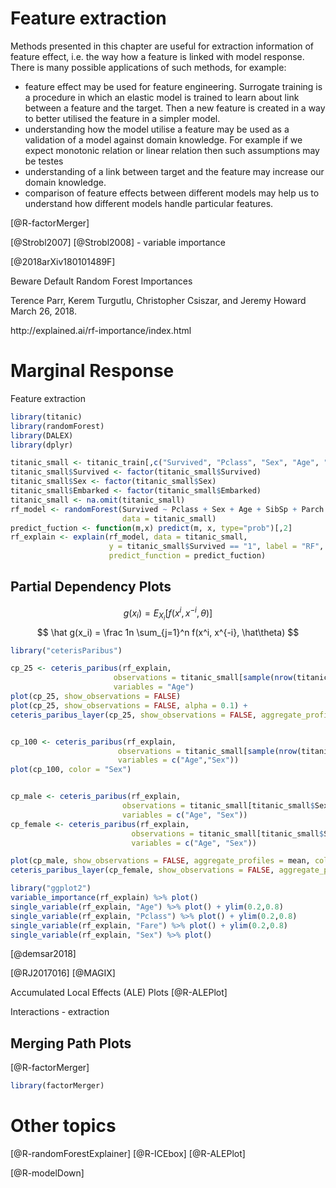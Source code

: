 # Feature extraction {#variableEngeneering}

Methods presented in this chapter are useful for extraction information of feature effect, i.e. the way how a feature is linked with model response. There is many possible applications of such methods, for example:

* feature effect may be used for feature engineering. Surrogate training is a procedure in which an elastic model is trained to learn about link between a feature and the target. Then a new feature is created in a way to better utilised the feature in a simpler model.
* understanding how the model utilise a feature  may be used as a validation of a model against domain knowledge. For example if we expect monotonic relation or linear relation then such assumptions may be testes
* understanding of a link between target and the feature may increase our domain knowledge.
* comparison of feature effects between different models may help us to understand how different models handle particular features.






[@R-factorMerger]


[@Strobl2007] 
[@Strobl2008] 
- variable importance

[@2018arXiv180101489F]

Beware Default Random Forest Importances

Terence Parr, Kerem Turgutlu, Christopher Csiszar, and Jeremy Howard
March 26, 2018.

http://explained.ai/rf-importance/index.html


# Marginal Response

Feature extraction

```r
library(titanic)
library(randomForest)
library(DALEX)
library(dplyr)

titanic_small <- titanic_train[,c("Survived", "Pclass", "Sex", "Age", "SibSp", "Parch", "Fare", "Embarked")]
titanic_small$Survived <- factor(titanic_small$Survived)
titanic_small$Sex <- factor(titanic_small$Sex)
titanic_small$Embarked <- factor(titanic_small$Embarked)
titanic_small <- na.omit(titanic_small)
rf_model <- randomForest(Survived ~ Pclass + Sex + Age + SibSp + Parch + Fare + Embarked, 
                         data = titanic_small)
predict_fuction <- function(m,x) predict(m, x, type="prob")[,2]
rf_explain <- explain(rf_model, data = titanic_small, 
                      y = titanic_small$Survived == "1", label = "RF",
                      predict_function = predict_fuction)

```

## Partial Dependency Plots {#partialDependence}


$$
  g(x_i) = E_{X_i} [f(x^i, x^{-i}, \theta)]
$$
  $$
  \hat g(x_i) = \frac 1n \sum_{j=1}^n f(x^i, x^{-i}, \hat\theta)
$$
  
  
  
  ```r
library("ceterisParibus")

cp_25 <- ceteris_paribus(rf_explain, 
                         observations = titanic_small[sample(nrow(titanic_small),25), ], 
                         variables = "Age")
plot(cp_25, show_observations = FALSE)
plot(cp_25, show_observations = FALSE, alpha = 0.1) + 
  ceteris_paribus_layer(cp_25, show_observations = FALSE, aggregate_profiles = mean, alpha = 1, size = 3)


cp_100 <- ceteris_paribus(rf_explain, 
                          observations = titanic_small[sample(nrow(titanic_small),100), ], 
                          variables = c("Age","Sex"))
plot(cp_100, color = "Sex")


cp_male <- ceteris_paribus(rf_explain, 
                           observations = titanic_small[titanic_small$Sex == "male",], 
                           variables = c("Age", "Sex"))
cp_female <- ceteris_paribus(rf_explain, 
                             observations = titanic_small[titanic_small$Sex == "female",], 
                             variables = c("Age", "Sex"))

plot(cp_male, show_observations = FALSE, aggregate_profiles = mean, color = "red3") +
  ceteris_paribus_layer(cp_female, show_observations = FALSE, aggregate_profiles = mean, color="blue3")
```


```r
library("ggplot2")
variable_importance(rf_explain) %>% plot()
single_variable(rf_explain, "Age") %>% plot() + ylim(0.2,0.8)
single_variable(rf_explain, "Pclass") %>% plot() + ylim(0.2,0.8)
single_variable(rf_explain, "Fare") %>% plot() + ylim(0.2,0.8)
single_variable(rf_explain, "Sex") %>% plot()
```

[@demsar2018]

[@RJ2017016]
[@MAGIX]

Accumulated Local Effects (ALE) Plots
[@R-ALEPlot]



Interactions - extraction

## Merging Path Plots

[@R-factorMerger]

```r
library(factorMerger)
```

# Other topics


[@R-randomForestExplainer]
[@R-ICEbox]
[@R-ALEPlot]

[@R-modelDown]
